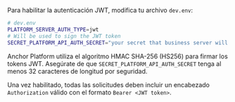 Para habilitar la autenticación JWT, modifica tu archivo `dev.env`:

<CodeExample>

```bash
# dev.env
PLATFORM_SERVER_AUTH_TYPE=jwt
# Will be used to sign the JWT token
SECRET_PLATFORM_API_AUTH_SECRET="your secret that business server will use"
```

</CodeExample>

Anchor Platform utiliza el algoritmo HMAC SHA-256 (HS256) para firmar los tokens JWT. Asegúrate de que `SECRET_PLATFORM_API_AUTH_SECRET` tenga al menos 32 caracteres de longitud por seguridad.

Una vez habilitado, todas las solicitudes deben incluir un encabezado `Authorization` válido con el formato `Bearer <JWT token>`.
